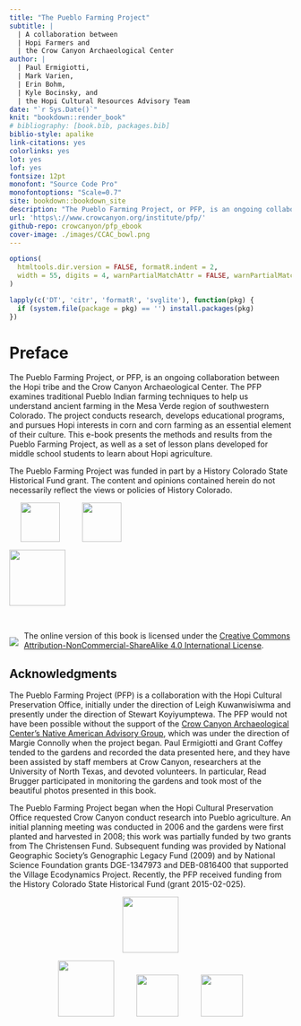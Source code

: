 ```yaml
--- 
title: "The Pueblo Farming Project"
subtitle: |
  | A collaboration between
  | Hopi Farmers and 
  | the Crow Canyon Archaeological Center
author: |
  | Paul Ermigiotti,
  | Mark Varien,
  | Erin Bohm,
  | Kyle Bocinsky, and
  | the Hopi Cultural Resources Advisory Team
date: "`r Sys.Date()`"
knit: "bookdown::render_book"
# bibliography: [book.bib, packages.bib]
biblio-style: apalike
link-citations: yes
colorlinks: yes
lot: yes
lof: yes
fontsize: 12pt
monofont: "Source Code Pro"
monofontoptions: "Scale=0.7"
site: bookdown::bookdown_site
description: "The Pueblo Farming Project, or PFP, is an ongoing collaboration between the Hopi tribe and the Crow Canyon Archaeological Center. The PFP examines traditional Pueblo Indian farming techniques to help us understand ancient farming in the Mesa Verde region of southwestern Colorado. The project conducts research, develops educational programs, and pursues Hopi interests in corn and corn farming as an essential element of their culture. This e-book presents the methods and results from the Pueblo Farming Project, as well as a set of lesson plans developed for middle school students to learn about Hopi agriculture."
url: 'https\://www.crowcanyon.org/institute/pfp/'
github-repo: crowcanyon/pfp_ebook
cover-image: ./images/CCAC_bowl.png
---
```


```r
options(
  htmltools.dir.version = FALSE, formatR.indent = 2,
  width = 55, digits = 4, warnPartialMatchAttr = FALSE, warnPartialMatchDollar = FALSE
)

lapply(c('DT', 'citr', 'formatR', 'svglite'), function(pkg) {
  if (system.file(package = pkg) == '') install.packages(pkg)
})
```

# Preface {-}

The Pueblo Farming Project, or PFP, is an ongoing collaboration between the Hopi tribe and the Crow Canyon Archaeological Center. The PFP examines traditional Pueblo Indian farming techniques to help us understand ancient farming in the Mesa Verde region of southwestern Colorado. The project conducts research, develops educational programs, and pursues Hopi interests in corn and corn farming as an essential element of their culture. This e-book presents the methods and results from the Pueblo Farming Project, as well as a set of lesson plans developed for middle school students to learn about Hopi agriculture.

The Pueblo Farming Project was funded in part by a History Colorado State Historical Fund grant. The content and opinions contained herein do not necessarily reflect the views or policies of History Colorado.

<div align = "center">
<a href="http://www.crowcanyon.org/" target="_blank"><img src="./images/CCAC_logo.svg" style="height: 70px; padding: 0px 20px 0px 20px;"/></a><a href="http://www.crowcanyon.org/institute" target="_blank"><img src="./images/Institute_logo.svg" style="height: 70px; padding: 0px 20px 0px 20px;"/></a>

<a href="https://www.historycolorado.org/state-historical-fund" target="_blank"><img src="./images/HistoryCO.png" style="height: 100px;"/></a>
</div>

<br>
<p>
<img style="float: left; vertical-align:bottom; padding: 11px 10px 0px 0px;" src="./images/by-nc-sa.png"/>
The online version of this book is licensed under the [Creative Commons Attribution-NonCommercial-ShareAlike 4.0 International License](http://creativecommons.org/licenses/by-nc-sa/4.0/). 
</p>

## Acknowledgments {-}

The Pueblo Farming Project (PFP) is a collaboration with the Hopi Cultural Preservation Office, initially under the direction of Leigh Kuwanwisiwma and presently under the direction of Stewart Koyiyumptewa. The PFP would not have been possible without the support of the [Crow Canyon Archaeological Center’s Native American Advisory Group](https://www.crowcanyon.org/index.php/native-american-advisory-group), which was under the direction of Margie Connolly when the project began. Paul Ermigiotti and Grant Coffey tended to the gardens and recorded the data presented here, and they have been assisted by staff members at Crow Canyon, researchers at the University of North Texas, and devoted volunteers. In particular, Read Brugger participated in monitoring the gardens and took most of the beautiful photos presented in this book.

The Pueblo Farming Project began when the Hopi Cultural Preservation Office requested Crow Canyon conduct research into Pueblo agriculture. An initial planning meeting was conducted in 2006 and the gardens were first planted and harvested in 2008; this work was partially funded by two grants from The Christensen Fund. Subsequent funding was provided by National Geographic Society’s Genographic Legacy Fund (2009) and by National Science Foundation grants DGE-1347973 and DEB-0816400 that supported the Village Ecodynamics Project. Recently, the PFP received funding from the History Colorado State Historical Fund (grant 2015-02-025).

<div style="text-align: center;">
<img src="./images/HistoryCO.png" style="height: 100px;"/>

<img src="./images/nsf.png" style="height: 100px; padding: 0px 20px 0px 20px;"/><img src="./images/ngs.svg" style="height: 75px; padding: 0px 20px 0px 20px;"/><img src="./images/christensen.png" style="height: 75px;padding: 0px 20px 0px 20px;"/>
</div>
